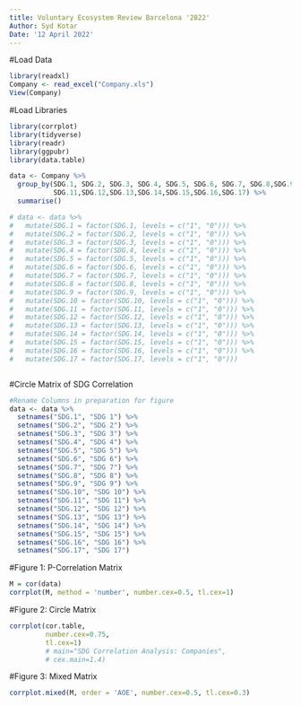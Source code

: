 ```yaml
---
title: Voluntary Ecosystem Review Barcelona '2022'
Author: Syd Kotar
Date: '12 April 2022'
---
```


#Load Data
```r
library(readxl)
Company <- read_excel("Company.xls")
View(Company)
```


#Load Libraries
```r

library(corrplot)
library(tidyverse)
library(readr)
library(ggpubr)
library(data.table)

data <- Company %>%
  group_by(SDG.1, SDG.2, SDG.3, SDG.4, SDG.5, SDG.6, SDG.7, SDG.8,SDG.9,SDG.10,
           SDG.11,SDG.12,SDG.13,SDG.14,SDG.15,SDG.16,SDG.17) %>% 
  summarise()

# data <- data %>% 
#   mutate(SDG.1 = factor(SDG.1, levels = c("1", "0"))) %>% 
#   mutate(SDG.2 = factor(SDG.2, levels = c("1", "0"))) %>% 
#   mutate(SDG.3 = factor(SDG.3, levels = c("1", "0"))) %>% 
#   mutate(SDG.4 = factor(SDG.4, levels = c("1", "0"))) %>% 
#   mutate(SDG.5 = factor(SDG.5, levels = c("1", "0"))) %>% 
#   mutate(SDG.6 = factor(SDG.6, levels = c("1", "0"))) %>% 
#   mutate(SDG.7 = factor(SDG.7, levels = c("1", "0"))) %>% 
#   mutate(SDG.8 = factor(SDG.8, levels = c("1", "0"))) %>% 
#   mutate(SDG.9 = factor(SDG.9, levels = c("1", "0"))) %>% 
#   mutate(SDG.10 = factor(SDG.10, levels = c("1", "0"))) %>% 
#   mutate(SDG.11 = factor(SDG.11, levels = c("1", "0"))) %>% 
#   mutate(SDG.12 = factor(SDG.12, levels = c("1", "0"))) %>% 
#   mutate(SDG.13 = factor(SDG.13, levels = c("1", "0"))) %>% 
#   mutate(SDG.14 = factor(SDG.14, levels = c("1", "0"))) %>% 
#   mutate(SDG.15 = factor(SDG.15, levels = c("1", "0"))) %>% 
#   mutate(SDG.16 = factor(SDG.16, levels = c("1", "0"))) %>% 
#   mutate(SDG.17 = factor(SDG.17, levels = c("1", "0")))



```

#Circle Matrix of SDG Correlation
```r
#Rename Columns in preparation for figure
data <- data %>% 
  setnames("SDG.1", "SDG 1") %>% 
  setnames("SDG.2", "SDG 2") %>% 
  setnames("SDG.3", "SDG 3") %>% 
  setnames("SDG.4", "SDG 4") %>% 
  setnames("SDG.5", "SDG 5") %>% 
  setnames("SDG.6", "SDG 6") %>% 
  setnames("SDG.7", "SDG 7") %>% 
  setnames("SDG.8", "SDG 8") %>% 
  setnames("SDG.9", "SDG 9") %>% 
  setnames("SDG.10", "SDG 10") %>% 
  setnames("SDG.11", "SDG 11") %>% 
  setnames("SDG.12", "SDG 12") %>% 
  setnames("SDG.13", "SDG 13") %>% 
  setnames("SDG.14", "SDG 14") %>% 
  setnames("SDG.15", "SDG 15") %>% 
  setnames("SDG.16", "SDG 16") %>% 
  setnames("SDG.17", "SDG 17")


```

#Figure 1: P-Correlation Matrix
```r
M = cor(data)
corrplot(M, method = 'number', number.cex=0.5, tl.cex=1)
```


#Figure 2: Circle Matrix
```r
corrplot(cor.table,
         number.cex=0.75,
         tl.cex=1)
         # main="SDG Correlation Analysis: Companies",
         # cex.main=1.4)
```

#Figure 3: Mixed Matrix
```r
corrplot.mixed(M, order = 'AOE', number.cex=0.5, tl.cex=0.3)
```

